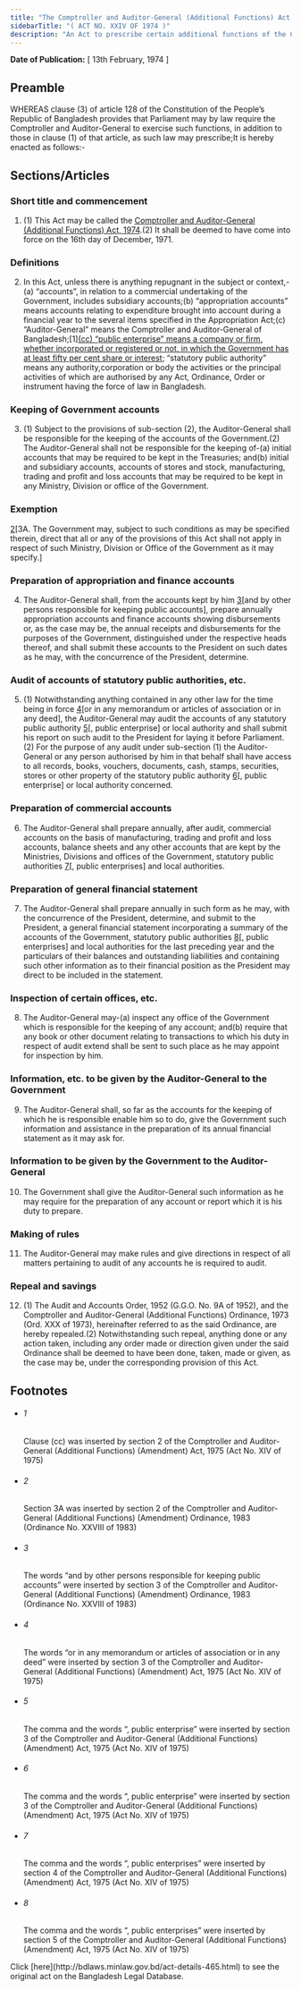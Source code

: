 ```yaml
---
title: "The Comptroller and Auditor-General (Additional Functions) Act, 1974"
sidebarTitle: "( ACT NO. XXIV OF 1974 )"
description: "An Act to prescribe certain additional functions of the Comptroller and Auditor-General."
---
```


**Date of Publication:** [ 13th February, 1974 ]

## Preamble

WHEREAS clause (3) of article 128 of the Constitution of the People’s Republic of Bangladesh provides that Parliament may by law require the Comptroller and Auditor-General to exercise such functions, in addition to those in clause (1) of that article, as such law may prescribe;It is hereby enacted as follows:-

## Sections/Articles

### Short title and commencement

1. (1) This Act may be called the [Comptroller and Auditor-General (Additional Functions) Act, 1974](/laws/volume-18/act-465 "Comptroller and Auditor-General (Additional Functions) Act, 1974").(2) It shall be deemed to have come into force on the 16th day of December, 1971.

### Definitions

2. In this Act, unless there is anything repugnant in the subject or context,-(a) “accounts”, in relation to a commercial undertaking of the Government, includes subsidiary accounts;(b) “appropriation accounts” means accounts relating to expenditure brought into account during a financial year to the several items specified in the Appropriation Act;(c) “Auditor-General” means the Comptroller and Auditor-General of Bangladesh;[1][(cc) “public enterprise” means a company or firm, whether incorporated or registered or not, in which the Government has at least fifty per cent share or interest;](d) “statutory public authority” means any authority,corporation or body the activities or the principal activities of which are authorised by any Act, Ordinance, Order or instrument having the force of law in Bangladesh.

### Keeping of Government accounts

3. (1) Subject to the provisions of sub-section (2), the Auditor-General shall be responsible for the keeping of the accounts of the Government.(2) The Auditor-General shall not be responsible for the keeping of-(a) initial accounts that may be required to be kept in the Treasuries; and(b) initial and subsidiary accounts, accounts of stores and stock, manufacturing, trading and profit and loss accounts that may be required to be kept in any Ministry, Division or office of the Government.

### Exemption

[2](1)[3A. The Government may, subject to such conditions as may be specified therein, direct that all or any of the provisions of this Act shall not apply in respect of such Ministry, Division or Office of the Government as it may specify.]

### Preparation of appropriation and finance accounts

4. The Auditor-General shall, from the accounts kept by him [3](1)[and by other persons responsible for keeping public accounts], prepare annually appropriation accounts and finance accounts showing disbursements or, as the case may be, the annual receipts and disbursements for the purposes of the Government, distinguished under the respective heads thereof, and shall submit these accounts to the President on such dates as he may, with the concurrence of the President, determine.

### Audit of accounts of statutory public authorities, etc.

5. (1) Notwithstanding anything contained in any other law for the time being in force [4](1)[or in any memorandum or articles of association or in any deed], the Auditor-General may audit the accounts of any statutory public authority [5](2)[, public enterprise] or local authority and shall submit his report on such audit to the President for laying it before Parliament.(2) For the purpose of any audit under sub-section (1) the Auditor-General or any person authorised by him in that behalf shall have access to all records, books, vouchers, documents, cash, stamps, securities, stores or other property of the statutory public authority [6](3)[, public enterprise] or local authority concerned.

### Preparation of commercial accounts

6. The Auditor-General shall prepare annually, after audit, commercial accounts on the basis of manufacturing, trading and profit and loss accounts, balance sheets and any other accounts that are kept by the Ministries, Divisions and offices of the Government, statutory public authorities [7](1)[, public enterprises] and local authorities.

### Preparation of general financial statement

7. The Auditor-General shall prepare annually in such form as he may, with the concurrence of the President, determine, and submit to the President, a general financial statement incorporating a summary of the accounts of the Government, statutory public authorities [8](1)[, public enterprises] and local authorities for the last preceding year and the particulars of their balances and outstanding liabilities and containing such other information as to their financial position as the President may direct to be included in the statement.

### Inspection of certain offices, etc.

8. The Auditor-General may-(a) inspect any office of the Government which is responsible for the keeping of any account; and(b) require that any book or other document relating to transactions to which his duty in respect of audit extend shall be sent to such place as he may appoint for inspection by him.

### Information, etc. to be given by the Auditor-General to the Government

9. The Auditor-General shall, so far as the accounts for the keeping of which he is responsible enable him so to do, give the Government such information and assistance in the preparation of its annual financial statement as it may ask for.

### Information to be given by the Government to the Auditor-General

10. The Government shall give the Auditor-General such information as he may require for the preparation of any account or report which it is his duty to prepare.

### Making of rules

11. The Auditor-General may make rules and give directions in respect of all matters pertaining to audit of any accounts he is required to audit.

### Repeal and savings

12. (1) The Audit and Accounts Order, 1952 (G.G.O. No. 9A of 1952), and the Comptroller and Auditor-General (Additional Functions) Ordinance, 1973 (Ord. XXX of 1973), hereinafter referred to as the said Ordinance, are hereby repealed.(2) Notwithstanding such repeal, anything done or any action taken, including any order made or direction given under the said Ordinance shall be deemed to have been done, taken, made or given, as the case may be, under the corresponding provision of this Act.

## Footnotes

- ###### 1

  Clause (cc) was inserted by section 2 of the Comptroller and Auditor-General (Additional Functions) (Amendment) Act, 1975 (Act No. XIV of 1975)

- ###### 2

  Section 3A was inserted by section 2 of the Comptroller and Auditor-General (Additional Functions) (Amendment) Ordinance, 1983 (Ordinance No. XXVIII of 1983)

- ###### 3

  The words “and by other persons responsible for keeping public accounts” were inserted by section 3 of the Comptroller and Auditor-General (Additional Functions) (Amendment) Ordinance, 1983 (Ordinance No. XXVIII of 1983)

- ###### 4

  The words “or in any memorandum or articles of association or in any deed” were inserted by section 3 of the Comptroller and Auditor-General (Additional Functions) (Amendment) Act, 1975 (Act No. XIV of 1975)

- ###### 5

  The comma and the words “, public enterprise” were inserted by section 3 of the Comptroller and Auditor-General (Additional Functions) (Amendment) Act, 1975 (Act No. XIV of 1975)

- ###### 6

  The comma and the words “, public enterprise” were inserted by section 3 of the Comptroller and Auditor-General (Additional Functions) (Amendment) Act, 1975 (Act No. XIV of 1975)

- ###### 7

  The comma and the words “, public enterprises” were inserted by section 4 of the Comptroller and Auditor-General (Additional Functions) (Amendment) Act, 1975 (Act No. XIV of 1975)

- ###### 8

  The comma and the words “, public enterprises” were inserted by section 5 of the Comptroller and Auditor-General (Additional Functions) (Amendment) Act, 1975 (Act No. XIV of 1975)

<Note>
  Click [here](http://bdlaws.minlaw.gov.bd/act-details-465.html) to see the original act on the Bangladesh Legal Database.
</Note>
